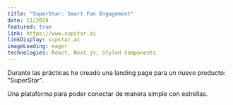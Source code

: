 ```yaml
---
title: "SuperStar: Smart Fan Engagement"
date: 11/2024
featured: true
link: https://www.supstar.ai
linkDisplay: supstar.ai
imageLoading: eager
technologies: React, Next.js, Styled Components
---
```



Durante las prácticas he creado una landing page para un nuevo producto: "SuperStar".

Una plataforma para poder conectar de manera simple con estrellas.
